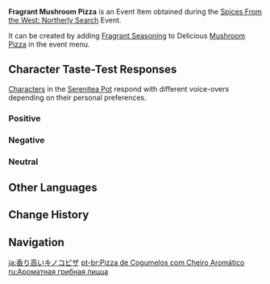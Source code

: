 {{Item Infobox
|id           = 141110
|image        = Item Fragrant Mushroom Pizza.png
|type         = Consumables
|group2       = Event Items
|invCategory  = Precious Items
|group        = Fragrant Dishes
|quality      = 3
|description  = A delicious dish with some extra seasoning! It gives off a titillating aroma... But whose tastes will this dish suit? Invite your friends, invite your pals &mdash; get them to try this new dish!
|source1      = [[Spices From the West: Northerly Search]] Event
|event        = Spices From the West/2023-03-31
|related_item = Mushroom Pizza
|related_type = Variant
}}
'''Fragrant Mushroom Pizza''' is an Event Item obtained during the [[Spices From the West: Northerly Search]] Event.

It can be created by adding [[Fragrant Seasoning]] to Delicious [[Mushroom Pizza]] in the event menu.

==Character Taste-Test Responses==
[[Characters]] in the [[Serenitea Pot]] respond with different voice-overs depending on their personal preferences.

===Positive===
{{Card List|Candace, Jean, Kamisato Ayaka, Kujou Sara, Sayu, Shenhe, Thoma, Tighnari, Yae Miko, Yaoyao}}

===Negative===
{{Card List|Collei, Ganyu, Nilou, Noelle, Shikanoin Heizou, Sucrose, Venti, Xiao}}

===Neutral===
{{Card List|Albedo, Alhaitham, Amber, Arataki Itto, Barbara, Beidou, Bennett, Chongyun, Cyno, Dehya, Diluc, Diona, Dori, Eula, Faruzan, Fischl, Gorou, Hu Tao, Kaedehara Kazuha, Kaeya, Kamisato Ayato, Keqing, Klee, Kuki Shinobu, Layla, Lisa, Mika, Mona, Nahida, Ningguang, Qiqi, Raiden Shogun, Razor, Rosaria, Sangonomiya Kokomi, Tartaglia, Wanderer, Xiangling, Xingqiu, Xinyan, Yanfei, Yelan, Yoimiya, Yun Jin, Zhongli}}

==Other Languages==
{{Other Languages
|default_hidden=1
|en      = Fragrant Mushroom Pizza
|zhs     = 香气四溢的烤蘑菇披萨
|zhs_rm  = Xiāngqìsìyì de Kǎo Mógū Pīsà
|zht     = 香氣四溢的烤蘑菇披薩
|zht_rm  = Xiāngqìsìyì de Kǎo Mógū Pīsà
|ja      = 香り高いキノコピザ
|ja_rm   = Kaoritakai Kinoko Piza
|ko      = 향기로운 버섯피자
|es      = Pizza de champiñones aromática
|fr      = Pizza aux champignons (parfumée)
|ru      = Ароматная грибная пицца
|th      = Mushroom Pizza หอมกรุ่น
|th_rm   = 
|vi      = Pizza Nấm Rơm Nướng Thơm Lừng
|de      = Duftende Pilzza
|id      = Fragrant Mushroom Pizza
|pt      = Pizza de Cogumelos com Cheiro Aromático
|tr      = Baharatlı Mantarlı Pizza
|it      = Pizza ai funghi fragrante
}}

==Change History==
{{Change History|3.5}}

==Navigation==
{{Precious Navbox|Item}}

[[ja:香り高いキノコピザ]]
[[pt-br:Pizza de Cogumelos com Cheiro Aromático]]
[[ru:Ароматная грибная пицца]]